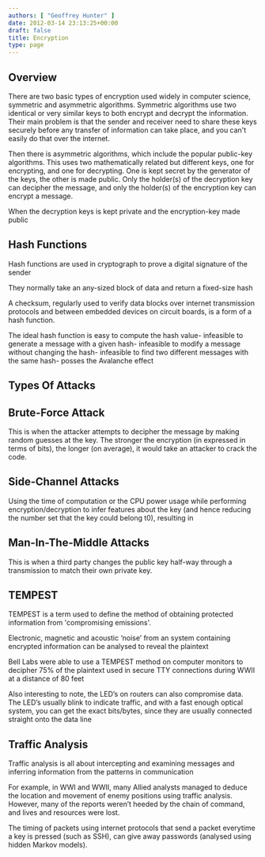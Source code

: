 ```yaml
---
authors: [ "Geoffrey Hunter" ]
date: 2012-03-14 23:13:25+00:00
draft: false
title: Encryption
type: page
---
```



## Overview

There are two basic types of encryption used widely in computer science, symmetric and asymmetric algorithms. Symmetric algorithms use two identical or very similar keys to both encrypt and decrypt the information. Their main problem is that the sender and receiver need to share these keys securely before any transfer of information can take place, and you can't easily do that over the internet.

Then there is asymmetric algorithms, which include the popular public-key algorithms. This uses two mathematically related but different keys, one for encrypting, and one for decrypting. One is kept secret by the generator of the keys, the other is made public. Only the holder(s) of the decryption key can decipher the message, and only the holder(s) of the encryption key can encrypt a message.

When the decryption keys is kept private and the encryption-key made public

## Hash Functions

Hash functions are used in cryptograph to prove a digital signature of the sender

They normally take an any-sized block of data and return a fixed-size hash

A checksum, regularly used to verify data blocks over internet transmission protocols and between embedded devices on circuit boards, is a form of a hash function.

The ideal hash function is easy to compute the hash value- infeasible to generate a message with a given hash- infeasible to modify a message without changing the hash- infeasible to find two different messages with the same hash- posses the Avalanche effect

## Types Of Attacks

## Brute-Force Attack

This is when the attacker attempts to decipher the message by making random guesses at the key. The stronger the encryption (in expressed in terms of bits), the longer (on average), it would take an attacker to crack the code.

## Side-Channel Attacks

Using the time of computation or the CPU power usage while performing encryption/decryption to infer features about the key (and hence reducing the number set that the key could belong t0), resulting in

## Man-In-The-Middle Attacks

This is when a third party changes the public key half-way through a transmission to match their own private key.

## TEMPEST

TEMPEST is a term used to define the method of obtaining protected information from 'compromising emissions'.

Electronic, magnetic and acoustic ‘noise’ from an system containing encrypted information can be analysed to reveal the plaintext

Bell Labs were able to use a TEMPEST method on computer monitors to decipher 75% of the plaintext used in secure TTY connections during WWII at a distance of 80 feet

Also interesting to note, the LED’s on routers can also compromise data. The LED’s usually blink to indicate traffic, and with a fast enough optical system, you can get the exact bits/bytes, since they are usually connected straight onto the data line

## Traffic Analysis

Traffic analysis is all about intercepting and examining messages and inferring information from the patterns in communication

For example, in WWI and WWII, many Allied analysts managed to deduce the location and movement of enemy positions using traffic analysis. However, many of the reports weren’t heeded by the chain of command, and lives and resources were lost.

The timing of packets using internet protocols that send a packet everytime a key is pressed (such as SSH), can give away passwords (analysed using hidden Markov models).
